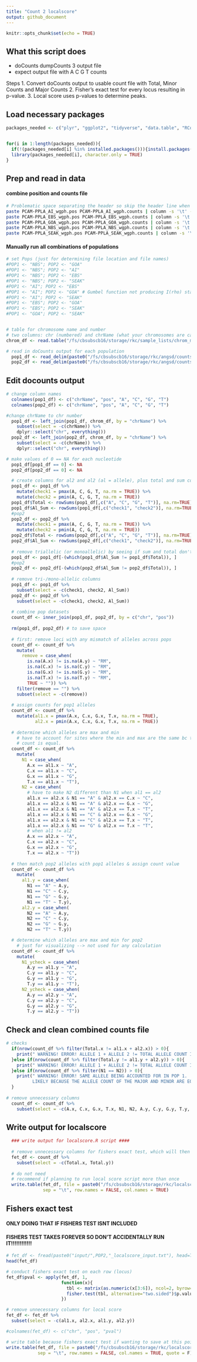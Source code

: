 ```yaml
---
title: "Count 2 localscore"
output: github_document
---
```


```r
knitr::opts_chunk$set(echo = TRUE)
```

## What this script does
- doCounts dumpCounts 3 output file
- expect output file with A C G T counts

Steps
1. Convert doCounts output to usable count file with Total, Minor Counts and Major Counts
2. Fisher's exact test for every locus resulting in p-value.
3. Local score uses p-values to determine peaks.

## Load necessary packages
```r
packages_needed <- c("plyr", "ggplot2", "tidyverse", "data.table", "RColorBrewer")


for(i in 1:length(packages_needed)){
  if(!(packages_needed[i] %in% installed.packages())){install.packages(packages_needed[i])}
  library(packages_needed[i], character.only = TRUE)
}
```
## Prep and read in data

#### combine position and counts file

```bash
# Problematic space separating the header so skip the header line when reading in. 
paste PCAM-PPLA_AI_wgph.pos PCAM-PPLA_AI_wgph.counts | column -s '\t' -t > PCAM-PPLA_AI_wgph.pos_counts
paste PCAM-PPLA_EBS_wgph.pos PCAM-PPLA_EBS_wgph.counts | column -s '\t' -t > PCAM-PPLA_EBS_wgph.pos_counts
paste PCAM-PPLA_GOA_wgph.pos PCAM-PPLA_GOA_wgph.counts | column -s '\t' -t > PCAM-PPLA_GOA_wgph.pos_counts
paste PCAM-PPLA_NBS_wgph.pos PCAM-PPLA_NBS_wgph.counts | column -s '\t' -t > PCAM-PPLA_NBS_wgph.pos_counts
paste PCAM-PPLA_SEAK_wgph.pos PCAM-PPLA_SEAK_wgph.counts | column -s '\t' -t > PCAM-PPLA_SEAK_wgph.pos_counts
```

#### Manually run all combinations of populations
```r
# set Pops (just for determining file location and file names)
#POP1 <- "NBS"; POP2 <- "GOA"
#POP1 <- "NBS"; POP2 <- "AI"
#POP1 <- "NBS"; POP2 <- "EBS"
#POP1 <- "NBS"; POP2 <- "SEAK"
#POP1 <- "AI"; POP2 <- "EBS"
#POP1 <- "AI"; POP2 <- "GOA" # Gumbel function not producing I(rho) statistic. need to fix
#POP1 <- "AI"; POP2 <- "SEAK"
#POP1 <- "EBS"; POP2 <- "GOA"
#POP1 <- "EBS"; POP2 <- "SEAK"
#POP1 <- "GOA"; POP2 <- "SEAK"


# table for chromosome name and number
# two columns: chr (numbered) and chrName (what your chromosomes are called in your angsd output file)
chrom_df <- read.table("/fs/cbsubscb16/storage/rkc/sample_lists/chrom_meta_data.txt", header = TRUE, col.names = c("chrName","chrNewName")) %>% mutate(chr = seq(1,104,1)) %>% dplyr::select(-chrNewName)

# read in doCounts output for each population
  pop1_df <- read_delim(paste0("/fs/cbsubscb16/storage/rkc/angsd/counts/PCAM-PPLA_",POP1,"_wgph.pos_counts"),skip = 1, trim_ws = T, col_names = F) %>% dplyr::select(-3) 
  pop2_df <- read_delim(paste0("/fs/cbsubscb16/storage/rkc/angsd/counts/PCAM-PPLA_",POP2,"_wgph.pos_counts"),skip = 1, trim_ws = T, col_names = F) %>% dplyr::select(-3)
```

## Edit docounts output 

```r
# change column names
  colnames(pop1_df) <- c("chrName", "pos", "A", "C", "G", "T")
  colnames(pop2_df) <- c("chrName", "pos", "A", "C", "G", "T")

#change chrName to chr number
  pop1_df <- left_join(pop1_df, chrom_df, by = "chrName") %>%
    subset(select = -c(chrName)) %>%
    dplyr::select("chr", everything())
  pop2_df <- left_join(pop2_df, chrom_df, by = "chrName") %>%
    subset(select = -c(chrName)) %>%
    dplyr::select("chr", everything())

# make values of 0 == NA for each nucleotide
  pop1_df[pop1_df == 0] <- NA
  pop2_df[pop2_df == 0] <- NA

  # create columns for al2 and al2 (al = allele), plus total and sum columns
  pop1_df <- pop1_df %>%
    mutate(check1 = pmax(A, C, G, T, na.rm = TRUE)) %>%
    mutate(check2 = pmin(A, C, G, T, na.rm = TRUE))
  pop1_df$Total <- rowSums(pop1_df[,c("A", "C", "G", "T")], na.rm=TRUE)
  pop1_df$Al_Sum <- rowSums(pop1_df[,c("check1", "check2")], na.rm=TRUE)
  #pop2
  pop2_df <- pop2_df %>%
    mutate(check1 = pmax(A, C, G, T, na.rm = TRUE)) %>%
    mutate(check2 = pmin(A, C, G, T, na.rm = TRUE))
  pop2_df$Total <- rowSums(pop2_df[,c("A", "C", "G", "T")], na.rm=TRUE)
  pop2_df$Al_Sum <- rowSums(pop2_df[,c("check1", "check2")], na.rm=TRUE)
  
  # remove triallelic (or monoallelic) by seeing if sum and total don't match
  pop1_df <- pop1_df[-(which(pop1_df$Al_Sum != pop1_df$Total)), ]
  #pop2
  pop2_df <- pop2_df[-(which(pop2_df$Al_Sum != pop2_df$Total)), ]
  
  # remove tri-/mono-allelic columns
  pop1_df <- pop1_df %>%
    subset(select = -c(check1, check2, Al_Sum))
  pop2_df <- pop2_df %>%
    subset(select = -c(check1, check2, Al_Sum))
  
  # combine pop datasets
  count_df <- inner_join(pop1_df, pop2_df, by = c("chr", "pos"))
  
  rm(pop1_df, pop2_df) # to save space
  
  # first: remove loci with any mismatch of alleles across pops
  count_df <- count_df %>%
    mutate(
      remove = case_when(
        is.na(A.x) != is.na(A.y) ~ "RM",
        is.na(C.x) != is.na(C.y) ~ "RM",
        is.na(G.x) != is.na(G.y) ~ "RM",
        is.na(T.x) != is.na(T.y) ~ "RM",
        TRUE ~ "")) %>%
    filter(remove == "") %>%
    subset(select = -c(remove))
  
  # assign counts for pop1 alleles
  count_df <- count_df %>%
    mutate(al1.x = pmax(A.x, C.x, G.x, T.x, na.rm = TRUE),
           al2.x = pmin(A.x, C.x, G.x, T.x, na.rm = TRUE))
  
  # determine which alleles are max and min
    # have to account for sites where the min and max are the same bc the allele
    # count is equal.
  count_df <- count_df %>%
    mutate(
      N1 = case_when(
        A.x == al1.x ~ "A",
        C.x == al1.x ~ "C",
        G.x == al1.x ~ "G",
        T.x == al1.x ~ "T"),
      N2 = case_when(
        # have to make N2 different than N1 when al1 == al2
        al1.x == al2.x & N1 == "A" & al2.x == C.x ~ "C",
        al1.x == al2.x & N1 == "A" & al2.x == G.x ~ "G",
        al1.x == al2.x & N1 == "A" & al2.x == T.x ~ "T",
        al1.x == al2.x & N1 == "C" & al2.x == G.x ~ "G",
        al1.x == al2.x & N1 == "C" & al2.x == T.x ~ "T",
        al1.x == al2.x & N1 == "G" & al2.x == T.x ~ "T",
        # when al1 != al2
        A.x == al2.x ~ "A",
        C.x == al2.x ~ "C",
        G.x == al2.x ~ "G",
        T.x == al2.x ~ "T"))
  
  # then match pop2 alleles with pop1 alleles & assign count value
  count_df <- count_df %>%
    mutate(
      al1.y = case_when(
        N1 == "A" ~ A.y,
        N1 == "C" ~ C.y,
        N1 == "G" ~ G.y,
        N1 == "T" ~ T.y),
      al2.y = case_when(
        N2 == "A" ~ A.y,
        N2 == "C" ~ C.y,
        N2 == "G" ~ G.y,
        N2 == "T" ~ T.y))

  # determine which alleles are max and min for pop2
    # just for visualizing --> not used for any calculation
  count_df <- count_df %>%
    mutate(
      N1_ycheck = case_when(
        A.y == al1.y ~ "A",
        C.y == al1.y ~ "C",
        G.y == al1.y ~ "G",
        T.y == al1.y ~ "T"),
      N2_ycheck = case_when(
        A.y == al2.y ~ "A",
        C.y == al2.y ~ "C",
        G.y == al2.y ~ "G",
        T.y == al2.y ~ "T"))
```

## Check and clean combined counts file
```r
# checks
  if(nrow(count_df %>% filter(Total.x != al1.x + al2.x)) > 0){
    print(" WARNING! ERROR! ALLELE 1 + ALLELE 2 != TOTAL ALLELE COUNT IN POP 1!")
  }else if(nrow(count_df %>% filter(Total.y != al1.y + al2.y)) > 0){
    print(" WARNING! ERROR! ALLELE 1 + ALLELE 2 != TOTAL ALLELE COUNT IN POP 2!")
  }else if(nrow(count_df %>% filter(N1 == N2)) > 0){
    print(" WARNING! ERROR! SAME ALLELE BEING ACCOUNTED FOR IN POP 1.
          LIKELY BECAUSE THE ALLELE COUNT OF THE MAJOR AND MINOR ARE EQUAL.")
  }
  
# remove unnecessary columns
  count_df <- count_df %>%
    subset(select = -c(A.x, C.x, G.x, T.x, N1, N2, A.y, C.y, G.y, T.y, N1_ycheck, N2_ycheck))
```

## Write output for localscore 
```r
  ### write output for localscore.R script ####
  
  # remove unnecessary columns for fishers exact test, which will then lead to local score
  fet_df <- count_df %>%
    subset(select = -c(Total.x, Total.y))
  
  # do not need
  # recommend if planning to run local score script more than once
  write.table(fet_df, file = paste0("/fs/cbsubscb16/storage/rkc/localscore/",POP1,"-",POP2,"_localscore_input.txt"), 
              sep = "\t", row.names = FALSE, col.names = TRUE)
```

## Fishers exact test 

#### ONLY DOING THAT IF FISHERS TEST ISNT INCLUDED
#### FISHERS TEST TAKES FOREVER SO DON'T ACCIDENTALLY RUN IT!!!!!!!!!!!!
```r
# fet_df <- fread(paste0("input/",POP2,"_localscore_input.txt"), head=T)
head(fet_df)

# conduct fishers exact test on each row (locus)
fet_df$pval <- apply(fet_df, 1, 
                     function(x){
                       tbl <- matrix(as.numeric(x[3:6]), ncol=2, byrow=T)
                       fisher.test(tbl, alternative="two.sided")$p.value
                     })

# remove unnecessary columns for local score
fet_df <- fet_df %>%
  subset(select = -c(al1.x, al2.x, al1.y, al2.y))

#colnames(fet_df) <- c("chr", "pos", "pval")

# write table because fishers exact test if wanting to save at this point
write.table(fet_df, file = paste0("/fs/cbsubscb16/storage/rkc/localscore/",POP1,"-",POP2,"_postFET.txt"), 
            sep = "\t", row.names = FALSE, col.names = TRUE, quote = F)
```


